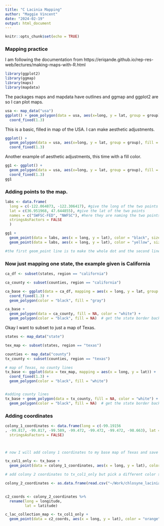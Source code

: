 ---
title: "C Lacinia Mapping"
author: "Maggie Vincent"
date: "2024-02-19"
output: html_document
---

```{r setup, include=FALSE}
knitr::opts_chunk$set(echo = TRUE)
```

### Mapping practice

I am following the documentation from https://eriqande.github.io/rep-res-web/lectures/making-maps-with-R.html

```{r}
library(ggplot2)
library(ggmap)
library(maps)
library(mapdata)
```

The packages maps and mapdata have outlines and ggmap and ggplot2 are so I can plot maps.

```{r}
usa <- map_data("usa")
ggplot() + geom_polygon(data = usa, aes(x=long, y = lat, group = group)) + 
  coord_fixed(1.3)
```

This is a basic, filled in map of the USA. I can make aesthetic adjustments.

```{r}
ggplot() + 
  geom_polygon(data = usa, aes(x=long, y = lat, group = group), fill = NA, color = "red") + 
  coord_fixed(1.3)
```

Another example of aesthetic adjustments, this time with a fill color.

```{r}
gg1 <- ggplot() + 
  geom_polygon(data = usa, aes(x=long, y = lat, group = group), fill = "violet", color = "blue") + 
  coord_fixed(1.3)
gg1
```


### Adding points to the map.

```{r}
labs <- data.frame(
  long = c(-122.064873, -122.306417), #give the long of the two points
  lat = c(36.951968, 47.644855), #give the lat of the two points
  names = c("SWFSC-FED", "NWFSC"), #here they are naming the two points
  stringsAsFactors = FALSE
  )

gg1 + 
  geom_point(data = labs, aes(x = long, y = lat), color = "black", size = 5) +
  geom_point(data = labs, aes(x = long, y = lat), color = "yellow", size = 4)

#the first geom_point line is to make the whole dot and the second line is to fill it in with yellow
```

### Now just mapping one state, the example given is California

```{r}

ca_df <- subset(states, region == "california")

ca_county <- subset(counties, region == "california")

ca_base <- ggplot(data = ca_df, mapping = aes(x = long, y = lat, group = group)) + 
  coord_fixed(1.3) + 
  geom_polygon(color = "black", fill = "gray")

ca_base + 
  geom_polygon(data = ca_county, fill = NA, color = "white") +
  geom_polygon(color = "black", fill = NA)  # get the state border back on top

```


Okay I want to subset to just a map of Texas.

```{r}
states <- map_data("state")

tex_map <- subset(states, region == "texas")

counties <- map_data("county")
tx_county <- subset(counties, region == "texas")

# map of Texas, no county lines
tx_base <- ggplot(data = tex_map, mapping = aes(x = long, y = lat)) +
  coord_fixed(1.3) + 
  geom_polygon(color = "black", fill = "white")


#adding county lines
tx_base + geom_polygon(data = tx_county, fill = NA, color = "white") +
  geom_polygon(color = "black", fill = NA)  # get the state border back on top


```

### Adding coordinates

```{r}

colony_1_coordinates <- data.frame(long = c(-99.19156
, -99.817, -99.817, -99.589, -99.472, -99.472, -99.472, -98.663), lat = c(28.66565, 28.493, 28.493, 28.124, 27.877, 27.876, 27.877, 26.316), names = c("pop 1", "pop 2", "pop 3", "pop 4", "pop 5", "pop 6", "pop 7", "pop 8"),
  stringsAsFactors = FALSE)



# now I will add colony 1 coordinates to my base map of Texas and save that as an object

tx_col1_only <- tx_base + 
  geom_point(data = colony_1_coordinates, aes(x = long, y = lat), color = "black", size = 2)

# add colony 2 coordinates to tx_col1_only but pick a different color so it's clear

colony_2_coordinates <- as.data.frame(read.csv("~/Work/chlosyne_lacinia/mating_trials_2023/data_code/colony_2_coordinates.csv"))
                         

c2_coords <- colony_2_coordinates %>%
  rename(long = longitude,
         lat = latitude)

c_lac_collection_map <- tx_col1_only + 
  geom_point(data = c2_coords, aes(x = long, y = lat), color = "orange", size = 2)


```



